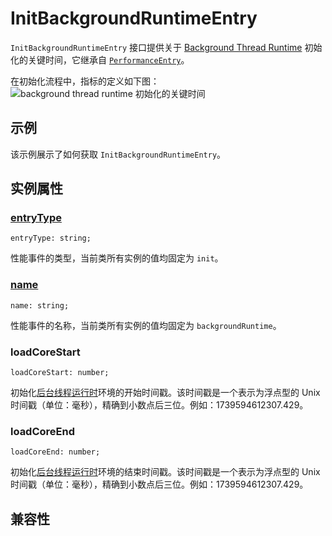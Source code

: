 
# InitBackgroundRuntimeEntry

`InitBackgroundRuntimeEntry` 接口提供关于 [Background Thread Runtime](/guide/spec#background-thread-runtime) 初始化的关键时间，它继承自 [`PerformanceEntry`](/api/lynx-api/performance-api/performance-entry)。

在初始化流程中，指标的定义如下图：
![background thread runtime 初始化的关键时间](https://lf-lynx.tiktok-cdns.com/obj/lynx-artifacts-oss-sg/lynx-website/assets/doc/init-background-runtime-entry.png)

## 示例

该示例展示了如何获取 `InitBackgroundRuntimeEntry`。


<Go
  example="performance-api"
  defaultFile="src/init_background_runtime_entry/index.tsx"
  defaultEntryFile="dist/InitBackgroundRuntimeEntry.lynx.bundle"
  img="https://lf-lynx.tiktok-cdns.com/obj/lynx-artifacts-oss-sg/lynx-website/assets/doc/init-background-runtime-entry-demo.jpeg"
  entry="src/init_background_runtime_entry"
  highlight="{11-23}"
/>

## 实例属性

### [entryType](/api/lynx-api/performance-api/performance-entry#entryType)

```tsx
entryType: string;
```

性能事件的类型，当前类所有实例的值均固定为 `init`。

### [name](/api/lynx-api/performance-api/performance-entry#name)

```tsx
name: string;
```

性能事件的名称，当前类所有实例的值均固定为 `backgroundRuntime`。

### loadCoreStart

```tsx
loadCoreStart: number;
```

初始化[后台线程运行时](/guide/spec#background-thread-runtime)环境的开始时间戳。该时间戳是一个表示为浮点型的 Unix 时间戳（单位：毫秒），精确到小数点后三位。例如：1739594612307.429。

### loadCoreEnd

```tsx
loadCoreEnd: number;
```

初始化[后台线程运行时](/guide/spec#background-thread-runtime)环境的结束时间戳。该时间戳是一个表示为浮点型的 Unix 时间戳（单位：毫秒），精确到小数点后三位。例如：1739594612307.429。

## 兼容性


<LegacyCompatTable metadata="lynx-api/performance-api/performance-entry/init-background-runtime-entry" />
